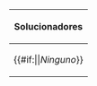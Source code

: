 <div style="width: 100%-1em; margin-left: 1em">
{| class="fcinfobox wikitable ct" width=100% height=100%
  ! class="ctOdd"|Solucionadores
  |-
  | class="ctEven"|{{#if:{{{Solvers|}}}|{{{Solvers}}}|''Ninguno''}}
|}
</div><noinclude><!-- Note to editors: Do Not Remove This Tag. -->